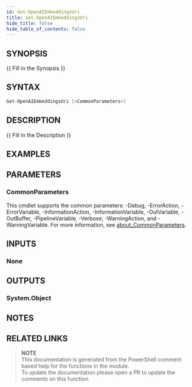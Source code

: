```yaml
---
id: Get-OpenAIEmbeddingsUri
title: Get-OpenAIEmbeddingsUri
hide_title: false
hide_table_of_contents: false
---
```


## SYNOPSIS

{{ Fill in the Synopsis }}

## SYNTAX

```powershell
Get-OpenAIEmbeddingsUri [<CommonParameters>]
```

## DESCRIPTION

{{ Fill in the Description }}

## EXAMPLES

## PARAMETERS

### CommonParameters

This cmdlet supports the common parameters: -Debug, -ErrorAction, -ErrorVariable, -InformationAction, -InformationVariable, -OutVariable, -OutBuffer, -PipelineVariable, -Verbose, -WarningAction, and -WarningVariable. For more information, see [about_CommonParameters](http://go.microsoft.com/fwlink/?LinkID=113216).

## INPUTS

### None

## OUTPUTS

### System.Object

## NOTES

## RELATED LINKS

> **NOTE**  
> This documentation is generated from the PowerShell comment based help for the functions in the module.  
> To update the documentation please open a PR to update the comments on this function.
